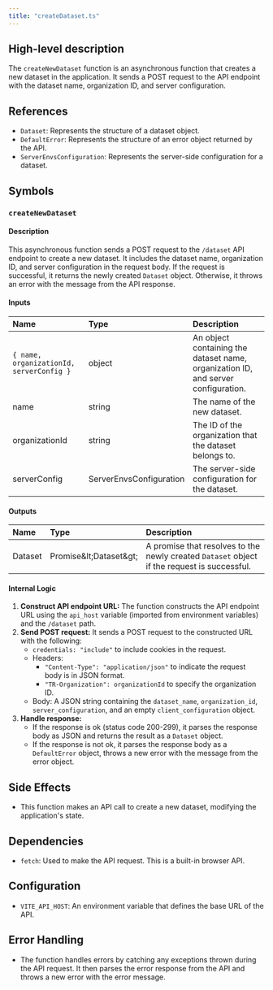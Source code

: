 ```yaml
---
title: "createDataset.ts"
---
```


## High-level description
The `createNewDataset` function is an asynchronous function that creates a new dataset in the application. It sends a POST request to the API endpoint with the dataset name, organization ID, and server configuration.

## References
- `Dataset`: Represents the structure of a dataset object.
- `DefaultError`: Represents the structure of an error object returned by the API.
- `ServerEnvsConfiguration`: Represents the server-side configuration for a dataset.

## Symbols

### `createNewDataset`
#### Description
This asynchronous function sends a POST request to the `/dataset` API endpoint to create a new dataset. It includes the dataset name, organization ID, and server configuration in the request body. If the request is successful, it returns the newly created `Dataset` object. Otherwise, it throws an error with the message from the API response.

#### Inputs
| Name | Type | Description |
|:-----|:-----|:------------|
| `{ name, organizationId, serverConfig }` | object | An object containing the dataset name, organization ID, and server configuration. |
| name | string | The name of the new dataset. |
| organizationId | string | The ID of the organization that the dataset belongs to. |
| serverConfig | ServerEnvsConfiguration | The server-side configuration for the dataset. |

#### Outputs
| Name | Type | Description |
|:-----|:-----|:------------|
| Dataset | Promise\&lt;Dataset\&gt; | A promise that resolves to the newly created `Dataset` object if the request is successful. |

#### Internal Logic
1. **Construct API endpoint URL:** The function constructs the API endpoint URL using the `api_host` variable (imported from environment variables) and the `/dataset` path.
2. **Send POST request:** It sends a POST request to the constructed URL with the following:
    - `credentials: "include"` to include cookies in the request.
    - Headers:
        - `"Content-Type": "application/json"` to indicate the request body is in JSON format.
        - `"TR-Organization": organizationId` to specify the organization ID.
    - Body: A JSON string containing the `dataset_name`, `organization_id`, `server_configuration`, and an empty `client_configuration` object.
3. **Handle response:**
    - If the response is ok (status code 200-299), it parses the response body as JSON and returns the result as a `Dataset` object.
    - If the response is not ok, it parses the response body as a `DefaultError` object, throws a new error with the message from the error object.

## Side Effects
- This function makes an API call to create a new dataset, modifying the application's state.

## Dependencies
- `fetch`: Used to make the API request. This is a built-in browser API.

## Configuration
- `VITE_API_HOST`: An environment variable that defines the base URL of the API.

## Error Handling
- The function handles errors by catching any exceptions thrown during the API request. It then parses the error response from the API and throws a new error with the error message.
